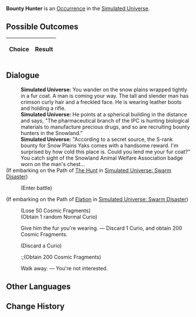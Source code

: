 {{Simulated Universe Event Infobox
|title         = Bounty Hunter
|image         = Random Event Normal.png
|type          =
|domains_su    = Occurrence
|domains_ext   = Occurrence
|domains_swarm = 
|domains_gng   = 
|requirements  =
|prev          = 
|next          = 
|indexRewards  =
|characters    = 
}}
'''Bounty Hunter''' is an [[Simulated Universe/Occurrence|Occurrence]] in the [[Simulated Universe]].

==Possible Outcomes==
{| class="article-table"
!Choice
!Result

|}

<!--
==Gameplay Notes==

-->
==Dialogue==
{{Dialogue Start}}
:'''Simulated Universe:''' You wander on the snow plains wrapped tightly in a fur coat. A man is coming your way. The tall and slender man has crimson curly hair and a freckled face. He is wearing leather boots and holding a rifle.
:'''Simulated Universe:''' He points at a spherical building in the distance and says, "The pharmaceutical branch of the IPC is hunting biological materials to manufacture precious drugs, and so are recruiting bounty hunters in the Snowland."
:'''Simulated Universe:''' "According to a secret source, the S-rank bounty for Snow Plains Yaks comes with a handsome reward. I'm surprised by how cold this place is. Could you lend me your fur coat?" You catch sight of the Snowland Animal Welfare Association badge worn on the man's chest...
;(If embarking on the Path of [[Simulated Universe/Paths#The Hunt|The Hunt]] in [[Simulated Universe: Swarm Disaster]])
:{{SU Special Dialogue|The Hunt|Rip off his badge!|You condemn this on behalf of the Animal Welfare Association. Enter battle. After achieving victory, obtain a 1-3 star Blessing.}}
:;(Enter battle)
::{{Enemy List|Abundance Sprite: Golden Hound*2/;The Ascended*1/}}
;(If embarking on the Path of [[Simulated Universe/Paths#Elation|Elation]] in [[Simulated Universe: Swarm Disaster]])
:{{SU Special Dialogue|Elation|Buy his calfskin boots for cheap!|Spend 50 Cosmic Fragment(s) and buy 1 random Curio.}}
:;(Lose 50 Cosmic Fragments)
:;(Obtain 1 random Normal Curio)
:{{DIcon|Star}} Give him the fur you're wearing. &mdash; Discard 1 Curio, and obtain 200 Cosmic Fragments.
:;(Discard a Curio)
::;(Obtain 200 Cosmic Fragments)
:{{DIcon|Star}} Walk away. &mdash; You're not interested.
{{Dialogue End}}

==Other Languages==
{{Other Languages
|en    = Bounty Hunter
|zhs   = 赏金猎人
|zht   = 賞金獵人
|ja    = 賞金稼ぎ
|ko    = 바운티 헌터
|es    = Cazarrecompensas
|fr    = Chasseur de primes
|ru    = Охотник за головами
|th    = นักล่าเงินรางวัล
|vi    = Thợ Săn Tiền Thưởng
|de    = Kopfgeldjäger
|id    = Pemburu Hadiah
|pt    = Caçador de Recompensas
}}

==Change History==
{{Change History|1.0}}
